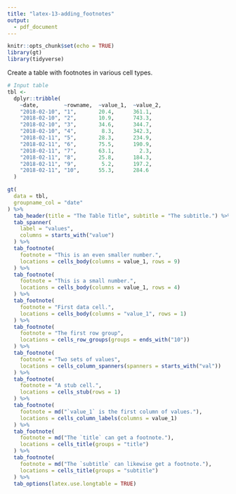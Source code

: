```yaml
---
title: "latex-13-adding_footnotes"
output: 
  - pdf_document
---
```


```r
knitr::opts_chunk$set(echo = TRUE)
library(gt)
library(tidyverse)
```

Create a table with footnotes in various cell types.

```r
# Input table
tbl <-
  dplyr::tribble(
    ~date,        ~rowname,  ~value_1,  ~value_2,
    "2018-02-10", "1",       20.4,      361.1,
    "2018-02-10", "2",       10.9,      743.3,
    "2018-02-10", "3",       34.6,      344.7,
    "2018-02-10", "4",        8.3,      342.3,
    "2018-02-11", "5",       28.3,      234.9,
    "2018-02-11", "6",       75.5,      190.9,
    "2018-02-11", "7",       63.1,        2.3,
    "2018-02-11", "8",       25.8,      184.3,
    "2018-02-11", "9",        5.2,      197.2,
    "2018-02-11", "10",      55.3,      284.6
  )
```

```r
gt(
  data = tbl,
  groupname_col = "date"
) %>%
  tab_header(title = "The Table Title", subtitle = "The subtitle.") %>%
  tab_spanner(
    label = "values",
    columns = starts_with("value")
  ) %>%
  tab_footnote(
    footnote = "This is an even smaller number.",
    locations = cells_body(columns = value_1, rows = 9)
  ) %>%
  tab_footnote(
    footnote = "This is a small number.",
    locations = cells_body(columns = value_1, rows = 4)
  ) %>%
  tab_footnote(
    footnote = "First data cell.",
    locations = cells_body(columns = "value_1", rows = 1)
  ) %>%
  tab_footnote(
    footnote = "The first row group",
    locations = cells_row_groups(groups = ends_with("10"))
  ) %>%
  tab_footnote(
    footnote = "Two sets of values",
    locations = cells_column_spanners(spanners = starts_with("val"))
  ) %>%
  tab_footnote(
    footnote = "A stub cell.",
    locations = cells_stub(rows = 1)
  ) %>%
  tab_footnote(
    footnote = md("`value_1` is the first column of values."),
    locations = cells_column_labels(columns = value_1)
  ) %>%
  tab_footnote(
    footnote = md("The `title` can get a footnote."),
    locations = cells_title(groups = "title")
  ) %>%
  tab_footnote(
    footnote = md("The `subtitle` can likewise get a footnote."),
    locations = cells_title(groups = "subtitle")
  ) %>%
  tab_options(latex.use.longtable = TRUE)
```
